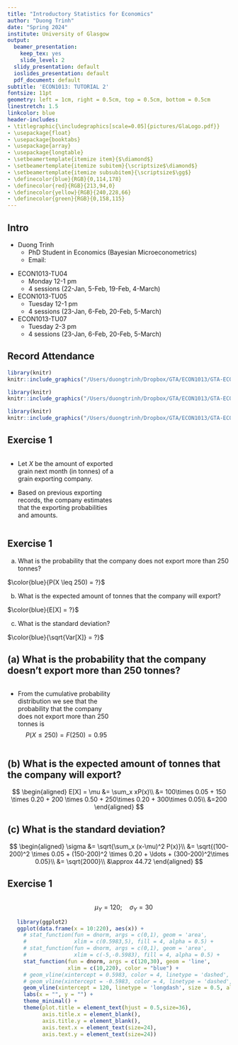```yaml
---
title: "Introductory Statistics for Economics"
author: "Duong Trinh"
date: "Spring 2024"
institute: University of Glasgow
output:
  beamer_presentation:
    keep_tex: yes
    slide_level: 2
  slidy_presentation: default
  ioslides_presentation: default
  pdf_document: default
subtitle: 'ECON1013: TUTORIAL 2'
fontsize: 11pt
geometry: left = 1cm, right = 0.5cm, top = 0.5cm, bottom = 0.5cm
linestretch: 1.5
linkcolor: blue
header-includes:
- \titlegraphic{\includegraphics[scale=0.05]{pictures/GlaLogo.pdf}}
- \usepackage{float}
- \usepackage{booktabs}
- \usepackage{array}
- \usepackage{longtable}
- \setbeamertemplate{itemize item}{$\diamond$}
- \setbeamertemplate{itemize subitem}{\scriptsize$\diamond$}
- \setbeamertemplate{itemize subsubitem}{\scriptsize$\gg$}
- \definecolor{blue}{RGB}{0,114,178}
- \definecolor{red}{RGB}{213,94,0}
- \definecolor{yellow}{RGB}{240,228,66}
- \definecolor{green}{RGB}{0,158,115}
---
```


## Intro

+ Duong Trinh
  + PhD Student in Economics (Bayesian Microeconometrics)
  + Email: \underline{Duong.Trinh@glasgow.ac.uk}

\vspace{3mm}

+ ECON1013-TU04
  + Monday 12-1 pm
  + 4 sessions (22-Jan, 5-Feb, 19-Feb, 4-March)

+ ECON1013-TU05
  + Tuesday 12-1 pm
  + 4 sessions (23-Jan, 6-Feb, 20-Feb, 5-March)
  
+ ECON1013-TU07
  + Tuesday 2-3 pm
  + 4 sessions (23-Jan, 6-Feb, 20-Feb, 5-March)

## Record Attendance

```r
library(knitr)
knitr::include_graphics("/Users/duongtrinh/Dropbox/GTA/ECON1013/GTA-ECON1013-IntroStats/TU2-2324/pictures/QRcodeAtd_TU04.png")
```

```r
library(knitr)
knitr::include_graphics("/Users/duongtrinh/Dropbox/GTA/ECON1013/GTA-ECON1013-IntroStats/TU2-2324/pictures/QRcodeAtd_TU05.png")
```

```r
library(knitr)
knitr::include_graphics("/Users/duongtrinh/Dropbox/GTA/ECON1013/GTA-ECON1013-IntroStats/TU2-2324/pictures/QRcodeAtd_TU07.png")
```

## Exercise 1

::: columns 

:::: {.column width=.7}

+ Let $X$ be the amount of exported grain next month (in tonnes) of a grain exporting company. 

\vspace{3mm}

+ Based on previous exporting records, the company estimates that the exporting probabilities and amounts.

::::

:::: column

\begin{table}
\centering
\begin{tabular}{cc}
\hline
x & P(x) \tabularnewline
\hline
100 & 0.05 \tabularnewline
150 & 0.20 \tabularnewline
200 & 0.50 \tabularnewline
250 & 0.20 \tabularnewline
300 & 0.05 \tabularnewline
\hline
\end{tabular}
\end{table}

::::

:::

## Exercise 1

(a) What is the probability that the company does not export more than 250 tonnes?  

\quad\quad $\color{blue}{P(X \leq 250) = ?}$

(b) What is the expected amount of tonnes that the company will export?

\quad\quad $\color{blue}{E[X] = ?}$

(c) What is the standard deviation?

\quad\quad $\color{blue}{\sqrt{Var[X]} = ?}$

## (a) What is the probability that the company doesn't export more than 250 tonnes?

::: columns 

:::: {.column width=.7}

+ From the cumulative probability distribution we see that the probability that the company does not export more than $250$ tonnes is
$$
P(X\leq 250) = F(250) = 0.95
$$

::::

:::: column

\begin{table}
\centering
\begin{tabular}{ccc}
\hline
x & P(x) & F(x) \tabularnewline
\hline
100 & 0.05 & 0.05 \tabularnewline
150 & 0.20 & 0.25\tabularnewline
200 & 0.50 & 0.75\tabularnewline
250 & 0.20 & 0.95\tabularnewline
300 & 0.05 & 1.00\tabularnewline
\hline
\end{tabular}
\end{table}

::::

:::

## (b) What is the expected amount of tonnes that the company will export?

\small

$$
\begin{aligned}
E[X] = \mu &= \sum_x xP(x)\\
&= 100\times 0.05 + 150 \times 0.20 + 200 \times 0.50 + 250\times 0.20 + 300\times 0.05\\ 
&=200
\end{aligned}
$$

## (c) What is the standard deviation?

\small

$$
\begin{aligned}
\sigma &= \sqrt{\sum_x (x-\mu)^2 P(x)}\\
&= \sqrt{(100-200)^2 \times 0.05 + (150-200)^2 \times 0.20 + \ldots + (300-200)^2\times 0.05}\\
&= \sqrt{2000}\\
&\approx 44.72
\end{aligned}
$$

## Exercise 1

::: columns 

:::: {.column width=.7}

+ Let $Y$ be the amount of exported salt (in tonnes) next month of the company. 

\vspace{5mm}

+ The contracts for salt allow for salt being sold in
much smaller quantities, making it a continuous random variable.
$$
Y \sim \mathcal{N}(120,30^2)
$$

::::

:::: column

\small
$$
\mu_Y = 120; \quad \sigma_Y = 30
$$

```r
library(ggplot2)
ggplot(data.frame(x = 10:220), aes(x)) + 
  # stat_function(fun = dnorm, args = c(0,1), geom = 'area', 
  #               xlim = c(0.5983,5), fill = 4, alpha = 0.5) +
  # stat_function(fun = dnorm, args = c(0,1), geom = 'area', 
  #               xlim = c(-5,-0.5983), fill = 4, alpha = 0.5) +
  stat_function(fun = dnorm, args = c(120,30), geom = 'line', 
                xlim = c(10,220), color = "blue") +
  # geom_vline(xintercept = 0.5983, color = 4, linetype = 'dashed', size = 0.5) +
  # geom_vline(xintercept = -0.5983, color = 4, linetype = 'dashed', size = 0.5) +
  geom_vline(xintercept = 120, linetype = 'longdash', size = 0.5, alpha = 0.5) +
  labs(x = "", y = "") +
  theme_minimal() +
  theme(plot.title = element_text(hjust = 0.5,size=36),
        axis.title.x = element_blank(),
        axis.title.y = element_blank(),
        axis.text.x = element_text(size=24),
        axis.text.y = element_text(size=24)) 
```

::::

:::

## Exercise 1

(d) What is the probability that the amount of exported salt next month will not be bigger than $160$ tonnes?

\quad\quad $\color{blue}{P(Y \leq 1600) = ?}$

(e) What is the probability that the amount of exported salt next month will be between $80$ and $160$ tonnes?

\quad\quad $\color{blue}{P(80 \leq Y \leq 160) = ?}$

## (d) What is the probability that the amount of exported salt next month will not be bigger than $160$ tonnes?

\normalsize
S1. Transform $Y$ into the standard normal random variable $Z$
\small
$$
Z = \frac{Y - \mu}{\sigma} = \frac{Y - 120}{30}; \quad Z \sim \mathcal{N}(0,1^2)
$$

\normalsize
S2. Rewrite the probability by transforming $160$ tonnes to $Z$ units
\small
$$
P(Y \leq 160) = P\left(\frac{Y - 120}{30} \leq \frac{160 - 120}{30}\right) \approx P\left(Z \leq 1.33\right)
$$

\normalsize
S3. Looked up from a standard normal distribution statistical table
\small
$$
P\left(Z \leq 1.33\right) = F(1.33) \approx 0.908
$$

## (d) What is the probability that the amount of exported salt next month will not be bigger than $160$ tonnes?
```r
library(knitr)
knitr::include_graphics("/Users/duongtrinh/Dropbox/GTA/ECON1013/GTA-ECON1013-IntroStats/TU2-2324/pictures/Zat1.33.png")
```

## (e) What is the probability that the amount of exported salt next month will be between $80$ and $160$ tonnes?
\normalsize
S1. Transform $Y$ into the standard normal random variable $Z$
\small
$$
Z = \frac{Y - \mu}{\sigma} = \frac{Y - 120}{30}
$$
\normalsize
S2. Rewrite the probability
\small
$$
\begin{aligned}
P(80 \leq Y \leq 160) &= P\left(\frac{80 - 120}{30} \leq \frac{Y - 120}{30} \leq \frac{160 - 120}{30}\right)\\
&\approx P\left(-1.33 \leq Z \leq 1.33\right)\\
&= 1 - [ P\left(Z \geq 1.33\right) + P\left(Z \leq -1.33\right)]\\
&= 1- 2P\left(Z \geq 1.33\right)\\
&= 1 -2[1-P\left(Z \leq 1.33\right)]\\
&= 2F(1.33)\\
& \approx 2 \times 0.908 -1 = 0.816
\end{aligned}
$$

## (e) What is the probability that the amount of exported salt next month will be between $80$ and $160$ tonnes?

```r
library(ggplot2)
ggplot(data.frame(x = -5:5), aes(x)) + 
  stat_function(fun = dnorm, args = c(0,1), geom = 'area', 
                xlim = c(-1.33,1.33), fill = "#0248FF", alpha = 0.5) +
  stat_function(fun = dnorm, args = c(0,1), geom = 'area', 
                xlim = c(-5,-1.33), fill = "#D55E00", alpha = 0.5) +
  stat_function(fun = dnorm, args = c(0,1), geom = 'area', 
                xlim = c(1.33,5), fill = "#D55E00", alpha = 0.5) +
  stat_function(fun = dnorm, args = c(0,1), geom = 'line', 
                xlim = c(-5,5), color = "#0248FF") +
  geom_vline(xintercept = 1.33, color = "#0248FF", linetype = 'dashed', linewidth = 0.5) +
  geom_vline(xintercept = -1.33, color = "#0248FF", linetype = 'dashed', linewidth = 0.5) +
  geom_vline(xintercept = 0, linetype = 'longdash', linewidth = 0.5, alpha = 0.5) +
  labs(x = "", y = "") +
  theme_minimal()
```

## (e) What is the probability that the amount of exported salt next month will be between $80$ and $160$ tonnes?

```r
library(ggplot2)
ggplot(data.frame(x = -5:5), aes(x)) + 
  stat_function(fun = dnorm, args = c(0,1), geom = 'area', 
                xlim = c(-5,1.33), fill = "#009E73", alpha = 0.5) +
  stat_function(fun = dnorm, args = c(0,1), geom = 'area', 
                xlim = c(1.33,5), fill = "#D55E00", alpha = 0.5) +
  stat_function(fun = dnorm, args = c(0,1), geom = 'line', 
                xlim = c(-5,5), color = "#0248FF") +
  geom_vline(xintercept = 1.33, color = "#0248FF", linetype = 'dashed', linewidth = 0.5) +
  geom_vline(xintercept = 0, linetype = 'longdash', linewidth = 0.5, alpha = 0.5) +
  labs(x = "", y = "") +
  theme_minimal()
```

## Exercise 2

+ A population consists of all first-year primary school students in a specific neighborhood $(N = 500)$.

+ Administrative data on the number of years spent in nursery of the full population of students:
  + Population mean: $\mu = 3$
  + Population standard deviation: $\sigma = 1.6$
  
+ Pick a random sample of $n = 47$ students.
  +  Denote by $\bar{X}$ the random variable "sample mean" and by $\bar{x}$ its realization.


## Exercise 2

(a) Explain what do we mean by "*the sampling distribution of the sample mean* ($\bar{X}$)"?

(b) Using your knowledge about sampling (without making any calculations), characterize the sampling distribution of $\bar{X}$. 

(c) Calculate the *mean* and *standard deviation* of the sampling distribution.

(d) What values of $\bar{X}$ are likely? Would, for example, a sample mean $\bar{x} = 3.5$ be likely or unlikely?

## (a) Explain what do we mean by "*the sampling distribution of the sample mean* ($\bar{X}$)"?

+ It tells us how sample means are distributed across samples 

+ It tells us how likely are different possible values of $\bar{x}$ given the population parameters and the sample size.

```r
library(DiagrammeR)

DiagrammeR::grViz("digraph flowchart {
      # node definitions with substituted label text
      node [fontname = Helvetica, shape = rectangle]
      tab1 [label = '@@1']
      tab2 [label = '@@2']
      tab3 [label = '@@3']
      tab4 [label = '@@4']
      
      # edge definitions with the node IDs
      tab1 -> tab2;
      tab1 -> tab3;
      tab1 -> tab4;
      }
      
      [1]: 'Population'
      [2]: 'Sample1'
      [3]: 'Sample2'
      [4]: 'Sample3'
      ")

```

<!-- \begin{tikzpicture} -->
<!-- \draw (0,0) circle (2cm); -->
<!-- \end{tikzpicture} -->

## (b) Characterize the sampling distribution of $\bar{X}$. 

\textcolor{red}{Central Limit Theorem}

  + In word: the sampling distribution of the sample mean is approximately normal when the sample size is large enough.
  
  + In math: 
  
  $$
  \bar{X} \sim \mathcal{N}\left(\mu_{\bar X},\sigma^2_{\bar X}\right)
  $$


Sample size $n = 47$ is sufficiently large (i.e. $\geq 30$) to have an approximately normally distributed sampling distribution of the sample mean. This is true even if the population distribution of $X$ is
not normal.

## {}

```r
library(ggplot2)
library(gridExtra)
library(latex2exp)

set.seed(123)
# "R" is the number of replications
R <- 1000

fml_delta0Est <- TeX(sprintf(r'($\mu = 3$)'))

p1 <- ggplot(data.frame(x = c(-3,9)), aes(x)) + 
  stat_function(fun = dnorm, args = c(3,1.6), geom = 'area', fill = "#0248FF", alpha = 0.6) + 
  stat_function(fun = dnorm, args = c(3,1.6), geom = 'line', color = "#0248FF") + 
  geom_vline(xintercept = 3, linetype = 'longdash', color = "red", size = 0.5, alpha = 0.5) +
  ggtitle(TeX(sprintf(r'(Population distribution $X \sim N(3,1.6^2)$)'))) +
  # ylim(0,0.5) +
  theme_bw() +
  theme(plot.title = element_text(hjust = 0.5,size=15),
        axis.title.x = element_blank(),
        axis.title.y = element_blank(),
        axis.text.x = element_text(),
        axis.text.y = element_text())

GenrData <- function(n) {
  # Create the vector Y (pre-allocation) to store the R standardized sample averages
  Y = numeric(0) 
  for (i in 1:R) {
    mu = 3
    sigma = 1.6
    X = rnorm(n,mu,sigma) # The sample will change for every "i"
    # Compute standardized sample average
    Y[i] = mean(X)
  }
  return(list(Y=Y,mu=mean(Y),sig=sd(Y)))
}

plotY <- function(ls,n){
  Y <- ls$Y
  mu <- round(ls$mu,3)
  sig <- ls$sig
  ggplot(data.frame(Y),aes(Y))+
  geom_histogram(color = "#0248FF",fill="#0248FF",
                 alpha=0.5, bins = 80)+
  geom_vline(aes(xintercept = mean(Y)), linetype = 'longdash', color = "red") +
  ggtitle(paste0("Sample size n = ",n)) +
  labs(x = TeX(sprintf(r'(Mean $\bar{X})')), y = "") +
  xlim(1,5) +
  ylim(0,200) +
  theme_bw() +
  theme(plot.title = element_text(hjust = 0.5,size=15),
        # axis.title.x = element_blank(),
        axis.title.y = element_blank(),
        axis.text.x = element_text(),
        axis.text.y = element_text())
}

# Y <- GenrData(n=10)
# 
# plotY <- function(Y,n){
#   hist(Y, freq = FALSE,
#        main=paste0("n = ",n))
#   curve(dnorm(x, mean=3, sd=1.6/sqrt(n)), 
#       col="darkblue", lwd=2, add=TRUE, yaxt="n"
#       )
# }

h1 <- plotY(ls=GenrData(n=10),n=10)
h2 <- plotY(ls=GenrData(n=47),n=47)
h3 <- plotY(ls=GenrData(n=200),n=200)

grid.arrange(p1,
             h1,h2,h3,
             ncol=3,nrow=2,
             layout_matrix = rbind(c(1,1,1), c(2,3,4)))
```

## {}

```r
library(ggplot2)
library(gridExtra)
library(latex2exp)

set.seed(123)
# "R" is the number of replications
R <- 1000

fml_delta0Est <- TeX(sprintf(r'($\mu = 3$)'))

p1 <- ggplot(data.frame(x = c(-3,9)), aes(x)) + 
  stat_function(fun = dgamma, args = c(9/1.6^2,3/1.6^2), geom = 'area', fill = "#0248FF", alpha = 0.6) + 
  stat_function(fun = dgamma, args = c(9/1.6^2,3/1.6^2), geom = 'line', color = "#0248FF") + 
  geom_vline(xintercept = 3, linetype = 'longdash', color = "red", size = 0.5, alpha = 0.5) +
  ggtitle(TeX(sprintf(r'(Population distribution $X \sim$ Gamma(3.516,1.172); $\mu = 3$ and $\sigma = 1.6$)'))) +
  # ylim(0,0.5) +
  theme_bw() +
  theme(plot.title = element_text(hjust = 0.5,size=15),
        axis.title.x = element_blank(),
        axis.title.y = element_blank(),
        axis.text.x = element_text(),
        axis.text.y = element_text())

GenrData <- function(n) {
  # Create the vector Y (pre-allocation) to store the R standardized sample averages
  Y = numeric(0) 
  for (i in 1:R) {
    mu = 3
    sigma = 1.6
    X = rgamma(n,shape = 9/1.6^2, rate = 3/1.6^2) # The sample will change for every "i"
    # Compute standardized sample average
    Y[i] = mean(X)
  }
  return(list(Y=Y,mu=mean(Y),sig=sd(Y)))
}

plotY <- function(ls,n){
  Y <- ls$Y
  mu <- round(ls$mu,3)
  sig <- ls$sig
  ggplot(data.frame(Y),aes(Y))+
  geom_histogram(color = "#0248FF",fill="#0248FF",
                 alpha=0.5, bins = 80)+
  geom_vline(aes(xintercept = mean(Y)), linetype = 'longdash', color = "red") +
  ggtitle(paste0("Sample size n = ",n)) +
  labs(x = TeX(sprintf(r'(Mean $\bar{X})')), y = "") +
  xlim(1,5) +
  ylim(0,200) +
  theme_bw() +
  theme(plot.title = element_text(hjust = 0.5,size=15),
        # axis.title.x = element_blank(),
        axis.title.y = element_blank(),
        axis.text.x = element_text(),
        axis.text.y = element_text())
}

# Y <- GenrData(n=10)
# 
# plotY <- function(Y,n){
#   hist(Y, freq = FALSE,
#        main=paste0("n = ",n))
#   curve(dnorm(x, mean=3, sd=1.6/sqrt(n)), 
#       col="darkblue", lwd=2, add=TRUE, yaxt="n"
#       )
# }

h1 <- plotY(ls=GenrData(n=10),n=10)
h2 <- plotY(ls=GenrData(n=47),n=47)
h3 <- plotY(ls=GenrData(n=200),n=200)

grid.arrange(p1,
             h1,h2,h3,
             ncol=3,nrow=2,
             layout_matrix = rbind(c(1,1,1), c(2,3,4)))
```

## (c) Calculate the *mean* and *standard deviation* of the sampling distribution.

+ The mean of the sampling distribution for the sample mean will be the same as the population mean
$$
\mu_{\bar{X}} = \mu = 3
$$

+ The standard deviation of the sampling distribution for the sample mean is given by
$$
\sigma_{\bar{X}} = \frac{\sigma}{\sqrt{n}} = \frac{1.6}{\sqrt{47}} \approx 0.23
$$

## (d) What values of $\bar{X}$ are likely? Would, for example, a sample mean $\bar{x} = 3.5$ be likely or unlikely?

+ For random variable which follows a normal distribution, more than 95% of the probability mass is located with a distance of at most 2 standard deviations from the mean. 

+ In the case of the sample mean, we know that $\bar{X} \sim \mathcal{N}\left(\mu_{\bar X},\sigma^2_{\bar X}\right)$, hence

$$
\begin{aligned}
&P(\mu_{\bar{X}}-2\sigma_{\bar{X}} \leq \bar{x} \leq \mu_{\bar{X}}+2\sigma_{\bar{X}}) > 95\% \\
\Rightarrow \quad &P(3-2\cdot0.23 \leq \bar{x} \leq 3+2\cdot0.23) > 95\% \\
\Rightarrow \quad &P(2.54 \leq \bar{x} \leq 3.46) > 95\%
\end{aligned}
$$
+ In other words, values of the sample mean that are below $2.54$ or above $3.46$ happen relatively rarely. On the other hand, a sample mean like 3.5 is not impossible.

## 68–95–99.7 rule

::: columns

:::: {.column width=.5}

When $X \sim \mathcal{N}(\mu, \sigma^2)$,

$$
\begin{aligned}
\Pr(\mu -1\sigma \leq X\leq \mu +1\sigma )&\approx 68.27\%\\
\Pr(\mu -2\sigma \leq X\leq \mu +2\sigma )&\approx 95.45\%\\
\Pr(\mu -3\sigma \leq X\leq \mu +3\sigma )&\approx 99.73\%
\end{aligned}
$$

::::

:::: column

```r
library(knitr)
knitr::include_graphics("/Users/duongtrinh/Dropbox/GTA/ECON1013/GTA-ECON1013-IntroStats/TU2-2324/pictures/68-95-99.7_RULE.png")
```

::::

:::

## Exercise 3

A population contains two million **zeros** an nine million **ones**.

+ *Hint*: Make a table which contains all the possible values of the sample mean when $n = 4$ and their probabilities.

+ *Hint*: Remember that when the data is binary ($0/1$), there is a link between the sample mean and the sample proportion.

(b) What is the approximate sampling distribution of the sample mean, when the sample size is $n = 50$?

## (a) What is the sampling distribution of the sample mean, when the sample size is $n = 4$?

Drawing $4$ observations from a population of zeros and ones, we have $5$ different possible samples

+ $\{0,0,0,0\}$ $\rightarrow$ sample mean $=0$
+ $\{1,0,0,0\}$ $\rightarrow$ sample mean $=1/4$
+ $\{1,1,0,0\}$ $\rightarrow$ sample mean $=1/2$
+ $\{1,1,1,0\}$ $\rightarrow$ sample mean $=3/4$
+ $\{1,1,1,1\}$ $\rightarrow$ sample mean $=1$

\vspace{3mm}

\pause

+ $\color{blue}{\{Y_1,Y_2,Y_3,Y_4\} \mid Y_i = 0 \text{ or } Y_i = 1}$   
sample mean $= \frac{\sum_{i=1}^4Y_i}{4} = \frac{\text{number of 1s}}{\text{sample size}} =$ sample proportion $=\hat{p}$.

## (a) What is the sampling distribution of the sample mean, when the sample size is $n = 4$?
\small

Formula for the probability of $x$ successes in $n$ trials [$\left[\text{Binomial distribution}\right]$](https://en.wikipedia.org/wiki/Binomial_distribution)

$$
P(x) ={\color{green}{\frac{n!}{x!\,(n-x)!}}}\,{\color{red}{p^x(1-p)^{n-x}}}, \quad \text{ for } {x = 1,\ldots,n}
$$

+ Probability that the first $x$ trials to be successes and the remaining $n-x$ to be failures
$$
\color{red}{p\times p \times \ldots \times p \times (1-p)\times (1-p)\times \ldots \times (1-p) = p^x(1-p)^{n-x}}
$$

+ The number of ways of arranging $x$ successes in $n$ trials is equal to the number of ways of choosing $x$ objects from $n$ objects
$$
\color{green}{{n \choose x} = \frac{n!}{x!\,(n-x)!}}
$$

## (a) When $n = 4$; $x = 0,1,2,3,4$; $p=9/11$ 

::: columns 

:::: column

```r
library(tidyverse)
library(knitr)
library(xtable)
library(kableExtra)

x <- c(0,1,2,3,4)

binom <- function(x) {
  n = 4
  p = 9/11
  dens <- dbinom(x,n,p)
  return(dens)
}

px <- round(binom(x),4)

phat <- c("0","1/4","1/2","3/4","1")

phat <- factor(phat, levels = c("0","1/4","1/2","3/4","1"))
  
table <- tibble(x,px,phat) %>% `colnames<-`(.,c("x","P(x)","p_hat"))

table %>%
  kbl(align = "c", booktabs = T, linesep = "") %>%
  kable_styling(full_width = F)
  # column_spec(1, italic = F, bold = T, color = "black")

```

::::

:::: column

```r
library(ggplot2)

table %>% ggplot(aes(x=phat,y=px)) + 
  geom_col(color = "blue",fill="steelblue",alpha=0.5) +
  ggtitle("Probability Mass Function") +
  labs(x="", y="") +
  theme_minimal() +
  theme(plot.title = element_text(hjust = 0.5,size=36),
        axis.title.x = element_blank(),
        axis.title.y = element_blank(),
        axis.text.x = element_text(size=24),
        axis.text.y = element_text(size=24)) 
```

::::

:::

## (b) What is the sampling distribution of the sample mean, when the sample size is $n = 50$?

+ Formula for the probability of $x$ successes in $n$ trials
\small
$$
P(x) ={\color{green}{\frac{n!}{x!\,(n-x)!}}}\,{\color{red}{p^x(1-p)^{n-x}}}, \quad \text{ for } {x = 1,\ldots,n}
$$

+ Making table is complicated!
\small

\begin{table}
\centering
\begin{tabular}{ccc}
\hline
x & P(x) & p\_hat \tabularnewline
\hline
0 & $\ldots$ & 0 \tabularnewline
1 & $\ldots$ & 1/50\tabularnewline
2 & $\ldots$ & 2/50 \tabularnewline
$\vdots$ & $\vdots$ & $\vdots$ \tabularnewline
50 & $\ldots$ & 50/50 \tabularnewline
\hline
\end{tabular}
\end{table}

## (b) When $n = 50$; $x = 0,1,\ldots,50$; $p=9/11$ 

```r
library(tidyverse)
library(ggplot2)
library(gridExtra)

x <- c(0:50)
n = 50
p = 9/11

binom <- function(x) {
  dens <- dbinom(x,n,p)
  return(dens)
}

px <- round(binom(x),4)
phat <- x/50


table <- tibble(x,px,phat)

p1 <- table %>% ggplot(aes(x=phat,y=px)) + 
  geom_col(color = "blue",fill="steelblue",alpha=0.5) +
  # scale_x_discrete(breaks = 11) +
  geom_vline(xintercept = 9/11, linetype = 'longdash', size = 0.5, alpha = 0.5) +
  ggtitle("Sampling Distribution of p_hat") +
  labs(x="", y="") +
  theme_minimal() +
  theme(plot.title = element_text(hjust = 0.5, size = 24),
        axis.title.x = element_blank(),
        axis.title.y = element_blank(),
        axis.text.x = element_text(),
        axis.text.y = element_text(),
        )

p2 <- ggplot(data.frame(x = c(0,1)), aes(x)) + 
  stat_function(fun = dnorm, args = c(9/11,sqrt((9/11*2/11)/50)), geom = 'line', color = "red") + geom_vline(xintercept = 9/11, linetype = 'longdash', size = 0.5, alpha = 0.5) +
  labs(x = "", y = "") +
  theme_minimal() +
  theme(plot.title = element_text(hjust = 0.5),
        axis.title.x = element_blank(),
        axis.title.y = element_blank(),
        axis.text.x = element_text(),
        axis.text.y = element_text()) 

grid.arrange(p1,p2)
```

## Remark: Normal approximation for Binomial distribution

+ Verify that $n$ is large is enough
$$
n \cdot p \cdot (1-p) > 5,
$$
which is correct as $50 \cdot (9/11) \cdot (2/11) \approx 7.44$.

\vspace{3mm}

+ Hence, asymptotically,
$$
\hat{p} \sim \mathcal{N} \left({\color{red}{p}}, {\color{green}{\frac{p(1-p)}{n}}} \right)
$$
where $\mu_{\hat{p}} = p = 9/11$,  
and $\sigma_{\hat{p}} = \sqrt{\frac{p(1-p)}{n}} = \sqrt{\frac{(9/11)\cdot (2/11)}{50}} \approx 0.055$.
